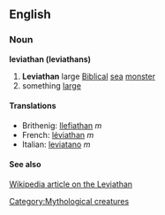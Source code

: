 ==English==
[[Category:Mythological creatures]]
===Noun===
'''leviathan (leviathans)'''

#'''Leviathan''' large [[Biblical]] [[sea]] [[monster]]
# something [[large]] 

====Translations====
*Brithenig: [[llefiathan]] ''m''
*French: [[léviathan]] ''m''
*Italian: [[leviatano]] ''m''

====See also====
[[w:Leviathan|Wikipedia article on the Leviathan]]